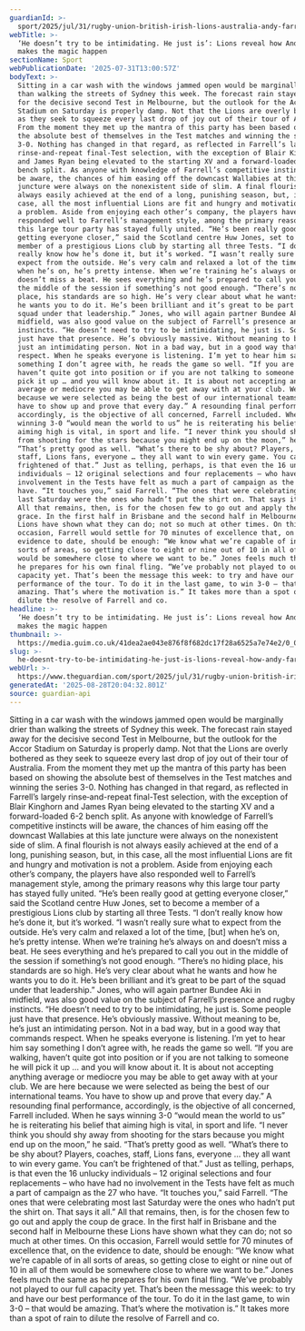 ```yaml
---
guardianId: >-
  sport/2025/jul/31/rugby-union-british-irish-lions-australia-andy-farrell-huw-jones-wallabies
webTitle: >-
  ‘He doesn’t try to be intimidating. He just is’: Lions reveal how Andy Farrell
  makes the magic happen
sectionName: Sport
webPublicationDate: '2025-07-31T13:00:57Z'
bodyText: >-
  Sitting in a car wash with the windows jammed open would be marginally drier
  than walking the streets of Sydney this week. The forecast rain stayed away
  for the decisive second Test in Melbourne, but the outlook for the Accor
  Stadium on Saturday is properly damp. Not that the Lions are overly bothered
  as they seek to squeeze every last drop of joy out of their tour of Australia.
  From the moment they met up the mantra of this party has been based on showing
  the absolute best of themselves in the Test matches and winning the series
  3-0. Nothing has changed in that regard, as reflected in Farrell’s largely
  rinse‑and-repeat final-Test selection, with the exception of Blair Kinghorn
  and James Ryan being elevated to the starting XV and a forward-loaded 6-2
  bench split. As anyone with knowledge of Farrell’s competitive instincts will
  be aware, the chances of him easing off the downcast Wallabies at this late
  juncture were always on the nonexistent side of slim. A final flourish is not
  always easily achieved at the end of a long, punishing season, but, in this
  case, all the most influential Lions are fit and hungry and motivation is not
  a problem. Aside from enjoying each other’s company, the players have also
  responded well to Farrell’s management style, among the primary reasons why
  this large tour party has stayed fully united. “He’s been really good at
  getting everyone closer,” said the Scotland centre Huw Jones, set to become a
  member of a prestigious Lions club by starting all three Tests. “I don’t
  really know how he’s done it, but it’s worked. “I wasn’t really sure what to
  expect from the outside. He’s very calm and relaxed a lot of the time, [but]
  when he’s on, he’s pretty intense. When we’re training he’s always on and
  doesn’t miss a beat. He sees everything and he’s prepared to call you out in
  the middle of the session if something’s not good enough. “There’s no hiding
  place, his standards are so high. He’s very clear about what he wants and how
  he wants you to do it. He’s been brilliant and it’s great to be part of the
  squad under that leadership.” Jones, who will again partner Bundee Aki in
  midfield, was also good value on the subject of Farrell’s presence and rugby
  instincts. “He doesn’t need to try to be intimidating, he just is. Some people
  just have that presence. He’s obviously massive. Without meaning to be, he’s
  just an intimidating person. Not in a bad way, but in a good way that commands
  respect. When he speaks everyone is listening. I’m yet to hear him say
  something I don’t agree with, he reads the game so well. “If you are walking,
  haven’t quite got into position or if you are not talking to someone he will
  pick it up … and you will know about it. It is about not accepting anything
  average or mediocre you may be able to get away with at your club. We are here
  because we were selected as being the best of our international teams. You
  have to show up and prove that every day.” A resounding final performance,
  accordingly, is the objective of all concerned, Farrell included. When he says
  winning 3-0 “would mean the world to us” he is reiterating his belief that
  aiming high is vital, in sport and life. “I never think you should shy away
  from shooting for the stars because you might end up on the moon,” he said.
  “That’s pretty good as well. “What’s there to be shy about? Players, coaches,
  staff, Lions fans, everyone … they all want to win every game. You can’t be
  frightened of that.” Just as telling, perhaps, is that even the 16 unlucky
  individuals – 12 original selections and four replacements – who have had no
  involvement in the Tests have felt as much a part of campaign as the 27 who
  have. “It touches you,” said Farrell. “The ones that were celebrating most
  last Saturday were the ones who hadn’t put the shirt on. That says it all.”
  All that remains, then, is for the chosen few to go out and apply the coup de
  grace. In the first half in Brisbane and the second half in Melbourne these
  Lions have shown what they can do; not so much at other times. On this
  occasion, Farrell would settle for 70 minutes of excellence that, on the
  evidence to date, should be enough: “We know what we’re capable of in all
  sorts of areas, so getting close to eight or nine out of 10 in all of them
  would be somewhere close to where we want to be.” Jones feels much the same as
  he prepares for his own final fling. “We’ve probably not played to our full
  capacity yet. That’s been the message this week: to try and have our best
  performance of the tour. To do it in the last game, to win 3-0 – that would be
  amazing. That’s where the motivation is.” It takes more than a spot of rain to
  dilute the resolve of Farrell and co.
headline: >-
  ‘He doesn’t try to be intimidating. He just is’: Lions reveal how Andy Farrell
  makes the magic happen
thumbnail: >-
  https://media.guim.co.uk/41dea2ae043e876f8f682dc17f28a6525a7e74e2/0_0_5000_4000/500.jpg
slug: >-
  he-doesnt-try-to-be-intimidating-he-just-is-lions-reveal-how-andy-farrell-makes-the-magic-happen
webUrl: >-
  https://www.theguardian.com/sport/2025/jul/31/rugby-union-british-irish-lions-australia-andy-farrell-huw-jones-wallabies
generatedAt: '2025-08-28T20:04:32.801Z'
source: guardian-api
---
```

Sitting in a car wash with the windows jammed open would be marginally drier than walking the streets of Sydney this week. The forecast rain stayed away for the decisive second Test in Melbourne, but the outlook for the Accor Stadium on Saturday is properly damp. Not that the Lions are overly bothered as they seek to squeeze every last drop of joy out of their tour of Australia. From the moment they met up the mantra of this party has been based on showing the absolute best of themselves in the Test matches and winning the series 3-0. Nothing has changed in that regard, as reflected in Farrell’s largely rinse‑and-repeat final-Test selection, with the exception of Blair Kinghorn and James Ryan being elevated to the starting XV and a forward-loaded 6-2 bench split. As anyone with knowledge of Farrell’s competitive instincts will be aware, the chances of him easing off the downcast Wallabies at this late juncture were always on the nonexistent side of slim. A final flourish is not always easily achieved at the end of a long, punishing season, but, in this case, all the most influential Lions are fit and hungry and motivation is not a problem. Aside from enjoying each other’s company, the players have also responded well to Farrell’s management style, among the primary reasons why this large tour party has stayed fully united. “He’s been really good at getting everyone closer,” said the Scotland centre Huw Jones, set to become a member of a prestigious Lions club by starting all three Tests. “I don’t really know how he’s done it, but it’s worked. “I wasn’t really sure what to expect from the outside. He’s very calm and relaxed a lot of the time, [but] when he’s on, he’s pretty intense. When we’re training he’s always on and doesn’t miss a beat. He sees everything and he’s prepared to call you out in the middle of the session if something’s not good enough. “There’s no hiding place, his standards are so high. He’s very clear about what he wants and how he wants you to do it. He’s been brilliant and it’s great to be part of the squad under that leadership.” Jones, who will again partner Bundee Aki in midfield, was also good value on the subject of Farrell’s presence and rugby instincts. “He doesn’t need to try to be intimidating, he just is. Some people just have that presence. He’s obviously massive. Without meaning to be, he’s just an intimidating person. Not in a bad way, but in a good way that commands respect. When he speaks everyone is listening. I’m yet to hear him say something I don’t agree with, he reads the game so well. “If you are walking, haven’t quite got into position or if you are not talking to someone he will pick it up … and you will know about it. It is about not accepting anything average or mediocre you may be able to get away with at your club. We are here because we were selected as being the best of our international teams. You have to show up and prove that every day.” A resounding final performance, accordingly, is the objective of all concerned, Farrell included. When he says winning 3-0 “would mean the world to us” he is reiterating his belief that aiming high is vital, in sport and life. “I never think you should shy away from shooting for the stars because you might end up on the moon,” he said. “That’s pretty good as well. “What’s there to be shy about? Players, coaches, staff, Lions fans, everyone … they all want to win every game. You can’t be frightened of that.” Just as telling, perhaps, is that even the 16 unlucky individuals – 12 original selections and four replacements – who have had no involvement in the Tests have felt as much a part of campaign as the 27 who have. “It touches you,” said Farrell. “The ones that were celebrating most last Saturday were the ones who hadn’t put the shirt on. That says it all.” All that remains, then, is for the chosen few to go out and apply the coup de grace. In the first half in Brisbane and the second half in Melbourne these Lions have shown what they can do; not so much at other times. On this occasion, Farrell would settle for 70 minutes of excellence that, on the evidence to date, should be enough: “We know what we’re capable of in all sorts of areas, so getting close to eight or nine out of 10 in all of them would be somewhere close to where we want to be.” Jones feels much the same as he prepares for his own final fling. “We’ve probably not played to our full capacity yet. That’s been the message this week: to try and have our best performance of the tour. To do it in the last game, to win 3-0 – that would be amazing. That’s where the motivation is.” It takes more than a spot of rain to dilute the resolve of Farrell and co.
